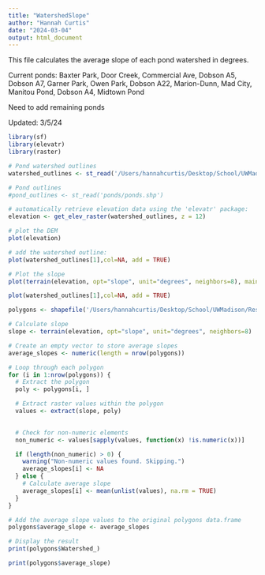 ```yaml
---
title: "WatershedSlope"
author: "Hannah Curtis"
date: "2024-03-04"
output: html_document
---
```

This file calculates the average slope of each pond watershed in degrees. 

Current ponds: Baxter Park, Door Creek, Commercial Ave, Dobson A5, Dobson A7, Garner Park, Owen Park, Dobson A22, Marion-Dunn, Mad City, Manitou Pond, Dobson A4, Midtown Pond

Need to add remaining ponds

Updated: 3/5/24
```r
library(sf)
library(elevatr)
library(raster)

# Pond watershed outlines
watershed_outlines <- st_read('/Users/hannahcurtis/Desktop/School/UWMadison/Research/Data Analysis/Predictor_Variables/WatershedSlope/Watershed_Outlines/ResearchPonds_747504.shp')

# Pond outlines
#pond_outlines <- st_read('ponds/ponds.shp')

# automatically retrieve elevation data using the 'elevatr' package:
elevation <- get_elev_raster(watershed_outlines, z = 12)

# plot the DEM
plot(elevation)

# add the watershed outline:
plot(watershed_outlines[1],col=NA, add = TRUE)

```

```r
# Plot the slope
plot(terrain(elevation, opt="slope", unit="degrees", neighbors=8), main='Slope Plot')

plot(watershed_outlines[1],col=NA, add = TRUE)
```

```r
polygons <- shapefile('/Users/hannahcurtis/Desktop/School/UWMadison/Research/Data Analysis/Predictor_Variables/WatershedSlope/Watershed_Outlines/ResearchPonds_747504.shp')

# Calculate slope
slope <- terrain(elevation, opt="slope", unit="degrees", neighbors=8)

# Create an empty vector to store average slopes
average_slopes <- numeric(length = nrow(polygons))

# Loop through each polygon
for (i in 1:nrow(polygons)) {
  # Extract the polygon
  poly <- polygons[i, ]

  # Extract raster values within the polygon
  values <- extract(slope, poly)
  

  # Check for non-numeric elements
  non_numeric <- values[sapply(values, function(x) !is.numeric(x))]

  if (length(non_numeric) > 0) {
    warning("Non-numeric values found. Skipping.")
    average_slopes[i] <- NA
  } else {
    # Calculate average slope
    average_slopes[i] <- mean(unlist(values), na.rm = TRUE)
  }
}

# Add the average slope values to the original polygons data.frame
polygons$average_slope <- average_slopes

# Display the result
print(polygons$Watershed_)

print(polygons$average_slope)
```

